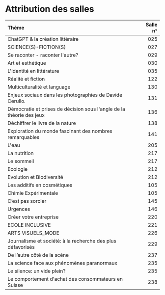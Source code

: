 # Attribution des salles {-}

| Thème | Salle n° |
| :------------------------------------------------------- | --------: |
| ChatGPT &amp; la création littéraire | 025 |
| SCIENCE(S)-FICTION(S) | 027 |
| Se raconter - raconter l&#039;autre? | 029 |
| Art et esthétique | 030 |
| L&#039;identité en littérature  | 035 |
| Réalité et fiction | 122 |
| Multiculturalité et language | 130 |
| Enjeux sociaux dans les photographies de Davide Cerullo. | 131 |
| Démocratie et prises de décision sous l&#039;angle de la théorie des jeux | 136 |
| Déchiffrer le livre de la nature | 138 |
| Exploration du monde fascinant des nombres remarquables | 141 |
| L&#039;eau | 205 |
| La nutrition | 217 |
| Le sommeil | 217 |
| Ecologie | 212 |
| Evolution et Biodiversité | 212 |
| Les additifs en cosmétiques | 105 |
| Chimie Expérimentale | 105 |
| C’est pas sorcier  | 145 |
| Urgences | 146 |
| Créer votre entreprise | 220 |
| ECOLE INCLUSIVE | 221 |
| ARTS VISUELS_MODE | 226 |
| Journalisme et société: à la recherche des plus défavorisés | 229 |
|  De l’autre côté de la scène | 237 |
| La science face aux phénomènes paranormaux | 235 |
| Le silence: un vide plein? | 235 |
| Le comportement d&#039;achat des consommateurs en Suisse | 238 |